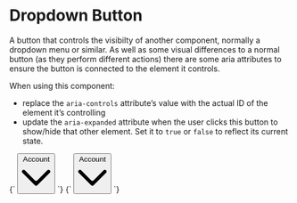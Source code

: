 
<Meta title="Atoms/Button/Dropdown" />

# Dropdown Button

A button that controls the visibilty of another component, normally a dropdown menu or similar. As well as some visual differences to a normal button (as they perform different actions) there are some aria attributes to ensure the button is connected to the element it controls.

When using this component:

- replace the `aria-controls` attribute’s value with the actual ID of the element it’s controlling
- update the `aria-expanded` attribute when the user clicks this button to show/hide that other element. Set it to `true` or `false` to reflect its current state.

<Canvas>
  <Story name="Dropdown">
    {`
        <button type="button" class="a-button a-button--dropdown u-h6" aria-controls="element-id" aria-expanded="false">
          <span class="a-button__label">Account</span>
          <svg class="a-button__icon a-icon a-icon--m" xmlns="http://www.w3.org/2000/svg" viewBox="0 0 100 100">
            <path d="M2.78,32.83a6.07,6.07,0,0,1,8.58-8.59L45.71,58.59a6.07,6.07,0,0,0,8.58,0L88.64,24.24a6.07,6.07,0,1,1,8.58,8.59L54.29,75.76a6.07,6.07,0,0,1-8.58,0Z" fill-rule="evenodd"/>
          </svg>
        </button>
      </div>
    `}
  </Story>
  <Story name="Dropdown [expanded]">
    {`
        <button type="button" class="a-button a-button--dropdown u-h6" aria-controls="element-id" aria-expanded="true">
          <span class="a-button__label">Account</span>
          <svg class="a-button__icon a-icon a-icon--m" xmlns="http://www.w3.org/2000/svg" viewBox="0 0 100 100">
            <path d="M2.78,32.83a6.07,6.07,0,0,1,8.58-8.59L45.71,58.59a6.07,6.07,0,0,0,8.58,0L88.64,24.24a6.07,6.07,0,1,1,8.58,8.59L54.29,75.76a6.07,6.07,0,0,1-8.58,0Z" fill-rule="evenodd"/>
          </svg>
        </button>
      </div>
    `}
  </Story>
</Canvas>
